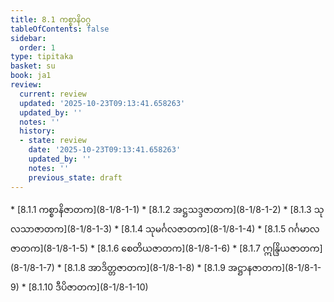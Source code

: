 ```yaml
---
title: 8.1 ကစ္စာနိဝဂ္ဂ
tableOfContents: false
sidebar:
  order: 1
type: tipitaka
basket: su
book: ja1
review:
  current: review
  updated: '2025-10-23T09:13:41.658263'
  updated_by: ''
  notes: ''
  history:
  - state: review
    date: '2025-10-23T09:13:41.658263'
    updated_by: ''
    notes: ''
    previous_state: draft
---
```



<ReviewStatus review={frontmatter.review} showDetails={true} />

<HypothesisAnnotation frontmatter={frontmatter} />

<DynamicBreadcrumb />



<TableOfContents book="ja1" section="8.1">
* [8.1.1 ကစ္စာနိဇာတက](8-1/8-1-1)
* [8.1.2 အဋ္ဌသဒ္ဒဇာတက](8-1/8-1-2)
* [8.1.3 သုလသာဇာတက](8-1/8-1-3)
* [8.1.4 သုမင်္ဂလဇာတက](8-1/8-1-4)
* [8.1.5 ဂင်္ဂမာလဇာတက](8-1/8-1-5)
* [8.1.6 စေတိယဇာတက](8-1/8-1-6)
* [8.1.7 ဣန္ဒြိယဇာတက](8-1/8-1-7)
* [8.1.8 အာဒိတ္တဇာတက](8-1/8-1-8)
* [8.1.9 အဋ္ဌာနဇာတက](8-1/8-1-9)
* [8.1.10 ဒီပိဇာတက](8-1/8-1-10)
</TableOfContents>